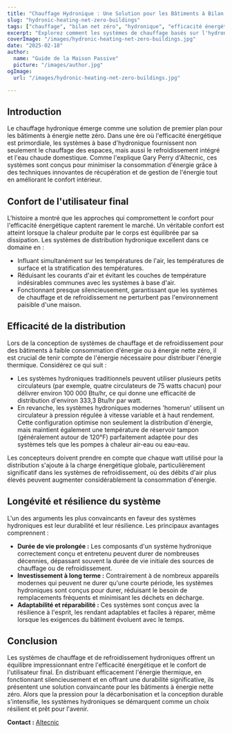 ```yaml
---
title: "Chauffage Hydronique : Une Solution pour les Bâtiments à Bilan Énergétique Nul"
slug: "hydronic-heating-net-zero-buildings"
tags: ["chauffage", "bilan net zéro", "hydronique", "efficacité énergétique"]
excerpt: "Explorez comment les systèmes de chauffage basés sur l'hydronique fournissent des solutions efficaces pour les bâtiments à bilan énergétique nul tout en maintenant des niveaux de confort supérieurs."
coverImage: "/images/hydronic-heating-net-zero-buildings.jpg"
date: "2025-02-18"
author:
  name: "Guide de la Maison Passive"
  picture: "/images/author.jpg"
ogImage:
  url: "/images/hydronic-heating-net-zero-buildings.jpg"

---
```

## Introduction

Le chauffage hydronique émerge comme une solution de premier plan pour les bâtiments à énergie nette zéro. Dans une ère où l'efficacité énergétique est primordiale, les systèmes à base d'hydronique fournissent non seulement le chauffage des espaces, mais aussi le refroidissement intégré et l'eau chaude domestique. Comme l'explique Gary Perry d'Altecnic, ces systèmes sont conçus pour minimiser la consommation d'énergie grâce à des techniques innovantes de récupération et de gestion de l'énergie tout en améliorant le confort intérieur.

## Confort de l'utilisateur final

L'histoire a montré que les approches qui compromettent le confort pour l'efficacité énergétique captent rarement le marché. Un véritable confort est atteint lorsque la chaleur produite par le corps est équilibrée par sa dissipation. Les systèmes de distribution hydronique excellent dans ce domaine en :

- Influant simultanément sur les températures de l'air, les températures de surface et la stratification des températures.
- Réduisant les courants d'air et évitant les couches de température indésirables communes avec les systèmes à base d'air.
- Fonctionnant presque silencieusement, garantissant que les systèmes de chauffage et de refroidissement ne perturbent pas l'environnement paisible d'une maison.
## Efficacité de la distribution

Lors de la conception de systèmes de chauffage et de refroidissement pour des bâtiments à faible consommation d'énergie ou à énergie nette zéro, il est crucial de tenir compte de l'énergie nécessaire pour distribuer l'énergie thermique. Considérez ce qui suit :

- Les systèmes hydroniques traditionnels peuvent utiliser plusieurs petits circulateurs (par exemple, quatre circulateurs de 75 watts chacun) pour délivrer environ 100 000 Btu/hr, ce qui donne une efficacité de distribution d'environ 333,3 Btu/hr par watt.
- En revanche, les systèmes hydroniques modernes 'homerun' utilisent un circulateur à pression régulée à vitesse variable et à haut rendement. Cette configuration optimise non seulement la distribution d'énergie, mais maintient également une température de réservoir tampon (généralement autour de 120°F) parfaitement adaptée pour des systèmes tels que les pompes à chaleur air-eau ou eau-eau.

Les concepteurs doivent prendre en compte que chaque watt utilisé pour la distribution s'ajoute à la charge énergétique globale, particulièrement significatif dans les systèmes de refroidissement, où des débits d'air plus élevés peuvent augmenter considérablement la consommation d'énergie.
## Longévité et résilience du système

L'un des arguments les plus convaincants en faveur des systèmes hydroniques est leur durabilité et leur résilience. Les principaux avantages comprennent :

- **Durée de vie prolongée :** Les composants d'un système hydronique correctement conçu et entretenu peuvent durer de nombreuses décennies, dépassant souvent la durée de vie initiale des sources de chauffage ou de refroidissement.
- **Investissement à long terme :** Contrairement à de nombreux appareils modernes qui peuvent ne durer qu'une courte période, les systèmes hydroniques sont conçus pour durer, réduisant le besoin de remplacements fréquents et minimisant les déchets en décharge.
- **Adaptabilité et réparabilité :** Ces systèmes sont conçus avec la résilience à l'esprit, les rendant adaptables et faciles à réparer, même lorsque les exigences du bâtiment évoluent avec le temps.

## Conclusion

Les systèmes de chauffage et de refroidissement hydroniques offrent un équilibre impressionnant entre l'efficacité énergétique et le confort de l'utilisateur final. En distribuant efficacement l'énergie thermique, en fonctionnant silencieusement et en offrant une durabilité significative, ils présentent une solution convaincante pour les bâtiments à énergie nette zéro. Alors que la pression pour la décarbonisation et la conception durable s'intensifie, les systèmes hydroniques se démarquent comme un choix résilient et prêt pour l'avenir.

**Contact :** [Altecnic](https://www.altecnic.co.uk)
